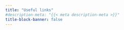 ```yaml
---
title: "Useful links"
#description-meta: "{{< meta description-meta >}}"
title-block-banner: false
---
```

